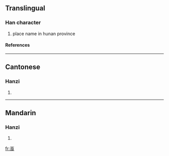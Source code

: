 ==Translingual==
===Han character===
{{Han char|rn=46|rad=山|as=07|sn=10|four=2273<sub>2</sub>|canj=山戈日女 (UIAV)}}
# place name in hunan province
====References====
{{Han ref|kx=0312.240|dkj=08105|hdz=10776.080|uh=5D00|ud=23808|bh=D171|bd=53617}}
----
==Cantonese==
===Hanzi===
{{yue-hanzi|jyut=|y=long4}}
# {{defn|Cantonese}}
----
==Mandarin==
===Hanzi===
{{cmn-hanzi|pin=[[làng]] (lang4)|wg=lang<sup>4</sup>}}
# {{defn|Mandarin}}

[[fr:崀]]